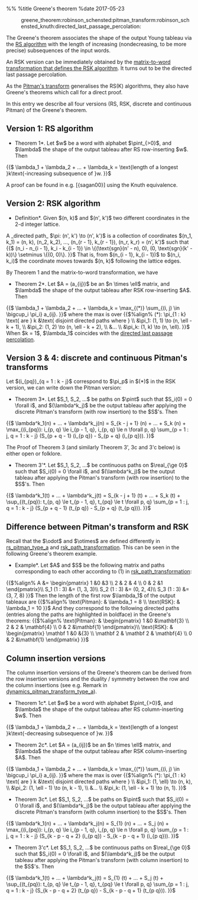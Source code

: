%%<!-- -*- mode: text; -*- -->
%title Greene's theorem
%date 2017-05-23

:greene_theorem:robinson_schensted:pitman_transform:robinson_schensted_knuth:directed_last_passage_percolation:

The Greene's theorem associates the shape of the output Young tableau via the [[robinson_schensted|RS algorithm]] with the length of increasing (nondecreasing, to be more precise) subsequences of the input words.

An RSK version can be immediately obtained by the [[robinson_schensted_knuth|matrix-to-word transformation that defines the RSK algorithm]].
It turns out to be the directed last passage percolation.

As the [[pitman_transform_type_a|Pitman's transform]] generalises the RS(K) algorithms, they also have Greene's theorems which call for a direct proof.

In this entry we describe all four versions (RS, RSK, discrete and continuous Pitman) of the Greene's theorem.
== Version 1: RS algorithm ==
*Theorem 1*. Let $w$ be a word with alphabet $\pint_{>0}$, and $\lambda$ the shape of the output tableau after RS row-inserting $w$. Then
{{$
\lambda_1 + \lambda_2 + ... + \lambda_k = \text{length of a longest }k\text{-increasing subsequence of }w.
}}$

A proof can be found in e.g. [{sagan00}] using the Knuth equivalence.

== Version 2: RSK algorithm ==
*Definition*. Given $(n, k)$ and $(n', k')$ two different coordinates in the 2-d integer lattice.
A _directed path_ $\pi: (n', k') \to (n', k')$ is a collection of coordinates
$(n_1, k_1) = (n, k), (n_2, k_2), ..., (n_{r - 1}, k_{r - 1}), (n_r, k_r) = (n', k')$ such that
{{$
(n_i - n_{i - 1}, k_i - k_{i - 1}) \in \{(\text{sgn}(n' - n), 0), (0, \text{sgn}(k' - k))\} \setminus \{(0, 0)\}.
}}$
That is, from $(n_{i - 1}, k_{i - 1})$ to $(n_i, k_i)$ the coordinate moves towards $(n, k)$ following the lattice edges.

By Theorem 1 and the matrix-to-word transformation, we have

*Theorem 2*. Let $A = (a_{ij})$ be an $n \times \ell$ matrix, and $\lambda$ the shape of the output tableau after RSK row-inserting $A$. Then
{{$
\lambda_1 + \lambda_2 + ... + \lambda_k = \max_{(*)} \sum_{(i, j) \in \bigcup_i \pi_i} a_{ij}.
}}$
where the max is over
{{$%align%
(*): \pi_{1 : k} \text{ are } k &\text{ disjoint directed paths where } \\
&\pi_1: (1, 1) \to (n, \ell - k + 1),  \\
&\pi_2: (1, 2) \to (n, \ell - k + 2), \\
&...  \\
&\pi_k: (1, k) \to (n, \ell).
}}$
When $k = 1$, $\lambda_1$ coincides with the [[discrete_dlpp_dp|directed last passage percolation]].

== Version 3 & 4: discrete and continuous Pitman's transforms ==
Let $(i_{pq})_{q = 1 : k - j}$ correspond to $\pi_p$ in $(*)$ in the RSK version, we can write down the Pitman version:

*Theorem 3*. Let $S_1, S_2, ...$ be paths on $\pint$ such that $S_i(0) = 0 \forall i$, and $(\lambda^k_j)$ be the output tableau after applying the discrete Pitman's transform (with row insertion) to the $S$'s. Then
{{$
\lambda^k_1(n) + ... + \lambda^k_j(n) = S_{k - j + 1} (n) + ... + S_k (n) + \max_{(i_{pq}): i_{p, q} \le i_{p - 1, q}, i_{p, q} \le n \forall p, q} \sum_{p = 1 : j, q = 1 : k - j} (S_{p + q - 1} (i_{p q}) - S_{p + q} (i_{p q})).
}}$

The Proof of Theorem 3 (and similarly Theorem 3', 3c and 3'c below) is either open or folklore.

*Theorem 3'*. Let $S_1, S_2, ...$ be continuous paths on $\real_{\ge 0}$ such that $S_i(0) = 0 \forall i$, and $(\lambda^k_j)$ be the output tableau after applying the Pitman's transform (with row insertion) to the $S$'s. Then
{{$
\lambda^k_1(t) + ... + \lambda^k_j(t) = S_{k - j + 1} (t) + ... + S_k (t) + \sup_{(t_{pq}): t_{p, q} \le t_{p - 1, q}, t_{pq} \le t \forall p, q} \sum_{p = 1 : j, q = 1 : k - j} (S_{p + q - 1} (t_{p q}) - S_{p + q} (t_{p q})).
}}$

== Difference between Pitman's transform and RSK ==
Recall that the $\odot$ and $\otimes$ are defined differently in [[rs_pitman_type_a]] and [[rsk_path_transformation]].
This can be seen in the following Greene's theorem example.

*Example*. Let $A$ and $S$ be the following matrix and paths corresponding to each other according to (1) in [[rsk_path_transformation]]:
{{$%align%
A &=
\begin{pmatrix}
1 &0 &3 \\ 2 & 2 & 4 \\ 0 & 2 &1
\end{pmatrix}\\
S_1 (1 : 3) &= (1, 3, 3)\\
S_2 (1 : 3) &= (0, 2, 4)\\
S_3 (1 : 3) &= (3, 7, 8)
}}$
Then the length of the first row $\lambda_1$ of the output tableaux are
{{$%align%
\text{Pitman}: & \lambda_1 = 8 \\
\text{RSK}: & \lambda_1 = 10
}}$
And they correspond to the following directed paths (entries along the paths are highlighted in boldface) in the Greene's theorems:
{{$%align%
\text{Pitman}: & 
\begin{pmatrix}
1 &0 &\mathbf{3} \\ 2 & 2 & \mathbf{4} \\ 0 & 2 &\mathbf{1}
\end{pmatrix}\\
\text{RSK}: & 
\begin{pmatrix}
\mathbf 1 &0 &{3} \\ \mathbf 2 & \mathbf 2 & \mathbf{4} \\ 0 & 2 &\mathbf{1}
\end{pmatrix}
}}$

== Column insertion versions ==
The column insertion versions of the Greene's theorem can be derived from the row insertion versions and the duality / symmetry between the row and the column insertions (see e.g. Remark in [[dynamics_pitman_transform_type_a]]).

*Theorem 1c*. Let $w$ be a word with alphabet $\pint_{>0}$, and $\lambda$ the shape of the output tableau after RS column-inserting $w$. Then
{{$
\lambda_1 + \lambda_2 + ... + \lambda_k = \text{length of a longest }k\text{-decreasing subsequence of }w.
}}$

*Theorem 2c*. Let $A = (a_{ij})$ be an $n \times \ell$ matrix, and $\lambda$ the shape of the output tableau after RSK column-inserting $A$. Then
{{$
\lambda_1 + \lambda_2 + ... + \lambda_k = \max_{(*)} \sum_{(i, j) \in \bigcup_i \pi_i} a_{ij}.
}}$
where the max is over
{{$%align%
(*): \pi_{1 : k} \text{ are } k &\text{ disjoint directed paths where } \\
&\pi_1: (1, \ell) \to (n, k),  \\
&\pi_2: (1, \ell - 1) \to (n, k - 1), \\
&...  \\
&\pi_k: (1, \ell - k + 1) \to (n, 1).
}}$

*Theorem 3c*. Let $S_1, S_2, ...$ be paths on $\pint$ such that $S_i(0) = 0 \forall i$, and $(\lambda^k_j)$ be the output tableau after applying the discrete Pitman's transform (with column insertion) to the $S$'s. Then
{{$
\lambda^k_1(n) + ... + \lambda^k_j(n) = S_{1} (n) + ... + S_j (n) + \max_{(i_{pq}): i_{p, q} \le i_{p - 1, q}, i_{p, q} \le n \forall p, q} \sum_{p = 1 : j, q = 1 : k - j} (S_{k - p - q + 2} (i_{p q}) - S_{k - p - q + 1} (i_{p q})).
}}$

*Theorem 3'c*. Let $S_1, S_2, ...$ be continuous paths on $\real_{\ge 0}$ such that $S_i(0) = 0 \forall i$, and $(\lambda^k_j)$ be the output tableau after applying the Pitman's transform (with column insertion) to the $S$'s. Then
{{$
\lambda^k_1(t) + ... + \lambda^k_j(t) = S_{1} (t) + ... + S_j (t) + \sup_{(t_{pq}): t_{p, q} \le t_{p - 1, q}, t_{pq} \le t \forall p, q} \sum_{p = 1 : j, q = 1 : k - j} (S_{k - p - q + 2} (t_{p q}) - S_{k - p - q + 1} (t_{p q})).
}}$
